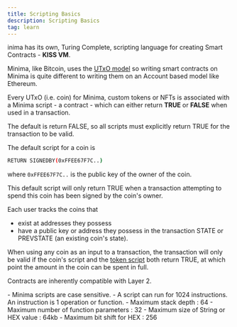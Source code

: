```yaml
---
title: Scripting Basics
description: Scripting Basics
tag: learn
---
```


inima has its own, Turing Complete, scripting language for creating Smart Contracts - **KISS VM**. 

Minima, like Bitcoin, uses the [UTxO model](/docs/learn/minima/coreconcepts#utxo-model) so writing smart contracts on Minima is quite different to writing them on an Account based model like Ethereum. 

Every UTxO (i.e. coin) for Minima, custom tokens or NFTs is associated with a Minima script - a contract - which can either return **TRUE** or **FALSE** when used in a transaction. 

The default is return FALSE, so all scripts must explicitly return TRUE for the transaction to be valid.

The default script for a coin is 

```bash
RETURN SIGNEDBY(0xFFEE67F7C..)
```

where `0xFFEE67F7C..` is the public key of the owner of the coin.

This default script will only return TRUE when a transaction attempting to spend this coin has been signed by the coin's owner.

Each user tracks the coins that 
- exist at addresses they possess 
- have a public key or address they possess in the transaction STATE or PREVSTATE (an existing coin's state).

When using any coin as an input to a transaction, the transaction will only be valid if the coin's script and the [token script](/docs/buildonminima/contracts/tokenscripts) both return TRUE, at which point the amount in the coin can be spent in full.

Contracts are inherently compatible with Layer 2. 

<Callout title="Tip">
- Minima scripts are case sensitive.
- A script can run for 1024 instructions. An instruction is 1 operation or function.
- Maximum stack depth : 64 
- Maximum number of function parameters : 32
- Maximum size of String or HEX value : 64kb
- Maximum bit shift for HEX : 256
</Callout>